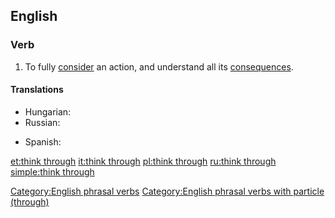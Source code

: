 ==English==

===Verb===
{{en-verb|thinks through|thinking through|thought through}}

# To fully [[consider]] an action, and understand all its [[consequence]]s.

====Translations====
{{trans-top|to fully consider an action}}
* Hungarian: {{t|hu|végiggondol}}
* Russian: {{t+|ru|проду́мывать}}
{{trans-mid}}
* Spanish: {{t+|es|cavilar}}
{{trans-bottom}}

[[Category:English phrasal verbs]]
[[Category:English phrasal verbs with particle (through)]]

[[et:think through]]
[[it:think through]]
[[pl:think through]]
[[ru:think through]]
[[simple:think through]]
